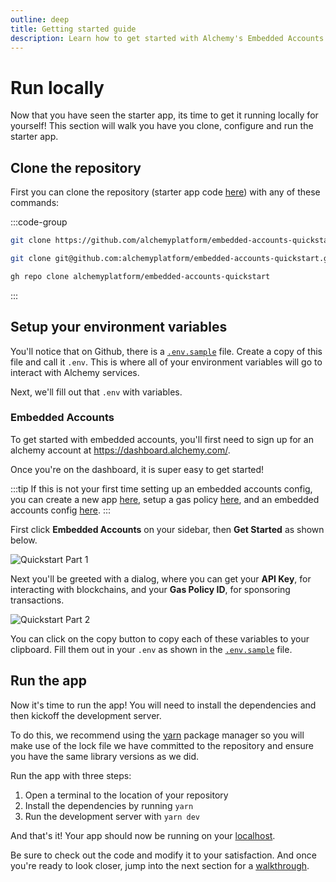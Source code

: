 ```yaml
---
outline: deep
title: Getting started guide
description: Learn how to get started with Alchemy's Embedded Accounts using Account Kit and the Alchemy Signer, Modular Account, Rundler and Gas Manager.
---
```


# Run locally

Now that you have seen the starter app, its time to get it running locally for yourself! This section will walk you have you clone, configure and run the starter app.

## Clone the repository

First you can clone the repository (starter app code [here](https://github.com/alchemyplatform/embedded-accounts-quickstart)) with any of these commands:

:::code-group

```bash [https]
git clone https://github.com/alchemyplatform/embedded-accounts-quickstart.git
```

```bash [ssh]
git clone git@github.com:alchemyplatform/embedded-accounts-quickstart.git
```

```bash [github cli]
gh repo clone alchemyplatform/embedded-accounts-quickstart
```

:::

## Setup your environment variables

You'll notice that on Github, there is a [`.env.sample`](https://github.com/alchemyplatform/embedded-accounts-quickstart/blob/main/.env.sample) file. Create a copy of this file and call it `.env`. This is where all of your environment variables will go to interact with Alchemy services.

Next, we'll fill out that `.env` with variables.

### Embedded Accounts

To get started with embedded accounts, you'll first need to sign up for an alchemy account at https://dashboard.alchemy.com/.

Once you're on the dashboard, it is super easy to get started!

:::tip
If this is not your first time setting up an embedded accounts config, you can create a new app [here](https://dashboard.alchemy.com/apps), setup a gas policy [here](https://dashboard.alchemy.com/gas-manager), and an embedded accounts config [here](https://dashboard.alchemy.com/accounts).
:::

First click **Embedded Accounts** on your sidebar, then **Get Started** as shown below.

<img
  src="/images/getting-started/embedded-quickstart-1.png"
  alt="Quickstart Part 1"
/>

Next you'll be greeted with a dialog, where you can get your **API Key**, for interacting with blockchains, and your **Gas Policy ID**, for sponsoring transactions.

<img
  src="/images/getting-started/embedded-quickstart-2.png"
  alt="Quickstart Part 2"
/>

You can click on the copy button to copy each of these variables to your clipboard. Fill them out in your `.env` as shown in the [`.env.sample`](https://github.com/alchemyplatform/embedded-accounts-quickstart/blob/main/.env.sample) file.

## Run the app

Now it's time to run the app! You will need to install the dependencies and then kickoff the development server.

To do this, we recommend using the [yarn](https://yarnpkg.com/) package manager so you will make use of the lock file we have committed to the repository and ensure you have the same library versions as we did.

Run the app with three steps:

1. Open a terminal to the location of your repository
2. Install the dependencies by running `yarn`
3. Run the development server with `yarn dev`

And that's it! Your app should now be running on your [localhost](http://localhost:3000).

Be sure to check out the code and modify it to your satisfaction. And once you're ready to look closer, jump into the next section for a [walkthrough](/getting-started/walkthrough).
